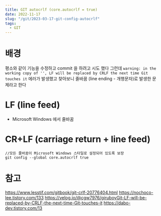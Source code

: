 ```yaml
---
title: GIT autocrlf (core.autocrlf = true)
date: 2022-11-17
slug: "/git/2023-03-17-git-config-autocrlf"
tags:
  - GIT
---
```


# 배경
평소와 같이 기능을 수정하고 commit 을 하려고 시도 했다
그런데
`warning: in the working copy of '', LF will be replaced by CRLF the next time Git touches it`
에러가 발생했고
찾아보니 줄바꿈 (line ending - 개행문자)로 발생한 문제라고 한다

# LF (line feed)
* Microsoft Windows 에서 줄바꿈

# CR+LF (carriage return + line feed)
```
//모든 줄바꿈이 Microsoft Windows 스타일로 설정되어 있도록 보장
git config --global core.autocrlf true
```

# 참고
https://www.lesstif.com/gitbook/git-crlf-20776404.html
https://nochoco-lee.tistory.com/133
https://velog.io/@cgw7976/giruboyGit-LF-will-be-replaced-by-CRLF-the-next-time-Git-touches-it
https://dabo-dev.tistory.com/13